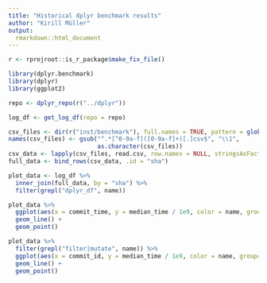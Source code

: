 ```yaml
---
title: "Historical dplyr benchmark results"
author: "Kirill Müller"
output:
  rmarkdown::html_document
---
```


```r
r <- rprojroot::is_r_package$make_fix_file()

library(dplyr.benchmark)
library(dplyr)
library(ggplot2)
```

```r
repo <- dplyr_repo(r("../dplyr"))
```

```r
log_df <- get_log_df(repo = repo)
```

```r
csv_files <- dir(r("inst/benchmark"), full.names = TRUE, pattern = glob2rx("*.csv"))
names(csv_files) <- gsub("^.*[^0-9a-f]([0-9a-f]+)[.]csv$", "\\1",
                         as.character(csv_files))
csv_data <- lapply(csv_files, read.csv, row.names = NULL, stringsAsFactors = FALSE)
full_data <- bind_rows(csv_data, .id = "sha")
```

```r
plot_data <- log_df %>%
  inner_join(full_data, by = "sha") %>%
  filter(grepl("dplyr_df", name))
```


```r
plot_data %>%
  ggplot(aes(x = commit_time, y = median_time / 1e9, color = name, group = name)) +
  geom_line() +
  geom_point()
```



```r
plot_data %>%
  filter(grepl("filter|mutate", name)) %>% 
  ggplot(aes(x = commit_id, y = median_time / 1e9, color = name, group=name)) +
  geom_line() +
  geom_point()
```

